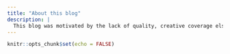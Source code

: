 ```yaml
---
title: "About this blog"
description: |
  This blog was motivated by the lack of quality, creative coverage elsewhere in the media. Content is often biased, makes little analytical sense and is couched in lazy cliches. Our reporting seeks to change that, with well thought out long form pieces, backed up by clear thinking, data and most of all, common sense. We hope that you will find something for everyone here, with basketball covered from many perspectives.
---
```


```r
knitr::opts_chunk$set(echo = FALSE)
```
